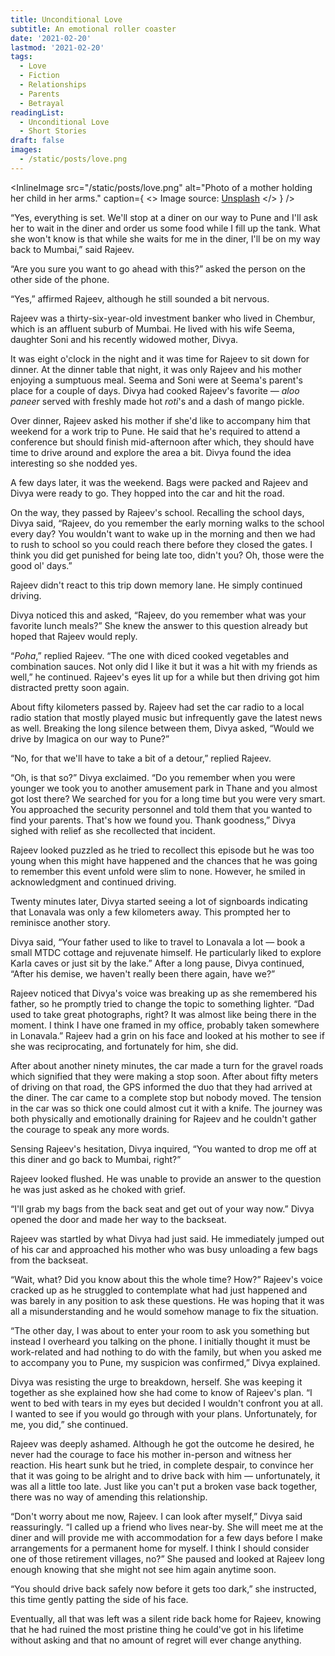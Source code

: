 ```yaml
---
title: Unconditional Love
subtitle: An emotional roller coaster
date: '2021-02-20'
lastmod: '2021-02-20'
tags:
  - Love
  - Fiction
  - Relationships
  - Parents
  - Betrayal
readingList:
  - Unconditional Love
  - Short Stories
draft: false
images:
  - /static/posts/love.png
---
```


<InlineImage
  src="/static/posts/love.png"
  alt="Photo of a mother holding her child in her arms."
  caption={
    <>
      Image source: <a href="https://unsplash.com/photos/DMcNqigMn1c">Unsplash</a>
    </>
  }
/>

“Yes, everything is set. We'll stop at a diner on our way to Pune and I'll ask her to wait in the diner and order us some food while I fill up the tank. What she won't know is that while she waits for me in the diner, I'll be on my way back to Mumbai,” said Rajeev.

“Are you sure you want to go ahead with this?” asked the person on the other side of the phone.

“Yes,” affirmed Rajeev, although he still sounded a bit nervous.

Rajeev was a thirty-six-year-old investment banker who lived in Chembur, which is an affluent suburb of Mumbai. He lived with his wife Seema, daughter Soni and his recently widowed mother, Divya.

It was eight o'clock in the night and it was time for Rajeev to sit down for dinner. At the dinner table that night, it was only Rajeev and his mother enjoying a sumptuous meal. Seema and Soni were at Seema's parent's place for a couple of days. Divya had cooked Rajeev's favorite — _aloo paneer_ served with freshly made hot _roti_'s and a dash of mango pickle.

Over dinner, Rajeev asked his mother if she'd like to accompany him that weekend for a work trip to Pune. He said that he's required to attend a conference but should finish mid-afternoon after which, they should have time to drive around and explore the area a bit. Divya found the idea interesting so she nodded yes.

A few days later, it was the weekend. Bags were packed and Rajeev and Divya were ready to go. They hopped into the car and hit the road.

On the way, they passed by Rajeev's school. Recalling the school days, Divya said, “Rajeev, do you remember the early morning walks to the school every day? You wouldn't want to wake up in the morning and then we had to rush to school so you could reach there before they closed the gates. I think you did get punished for being late too, didn't you? Oh, those were the good ol' days.”

Rajeev didn't react to this trip down memory lane. He simply continued driving.

Divya noticed this and asked, “Rajeev, do you remember what was your favorite lunch meals?” She knew the answer to this question already but hoped that Rajeev would reply.

“_Poha_,” replied Rajeev. “The one with diced cooked vegetables and combination sauces. Not only did I like it but it was a hit with my friends as well,” he continued. Rajeev's eyes lit up for a while but then driving got him distracted pretty soon again.

About fifty kilometers passed by. Rajeev had set the car radio to a local radio station that mostly played music but infrequently gave the latest news as well. Breaking the long silence between them, Divya asked, “Would we drive by Imagica on our way to Pune?”

“No, for that we'll have to take a bit of a detour,” replied Rajeev.

“Oh, is that so?” Divya exclaimed. “Do you remember when you were younger we took you to another amusement park in Thane and you almost got lost there? We searched for you for a long time but you were very smart. You approached the security personnel and told them that you wanted to find your parents. That's how we found you. Thank goodness,” Divya sighed with relief as she recollected that incident.

<GoogleAds adLayout="Responsive" />

Rajeev looked puzzled as he tried to recollect this episode but he was too young when this might have happened and the chances that he was going to remember this event unfold were slim to none. However, he smiled in acknowledgment and continued driving.

Twenty minutes later, Divya started seeing a lot of signboards indicating that Lonavala was only a few kilometers away. This prompted her to reminisce another story.

Divya said, “Your father used to like to travel to Lonavala a lot — book a small MTDC cottage and rejuvenate himself. He particularly liked to explore Karla caves or just sit by the lake.” After a long pause, Divya continued, “After his demise, we haven't really been there again, have we?”

Rajeev noticed that Divya's voice was breaking up as she remembered his father, so he promptly tried to change the topic to something lighter. “Dad used to take great photographs, right? It was almost like being there in the moment. I think I have one framed in my office, probably taken somewhere in Lonavala.” Rajeev had a grin on his face and looked at his mother to see if she was reciprocating, and fortunately for him, she did.

After about another ninety minutes, the car made a turn for the gravel roads which signified that they were making a stop soon. After about fifty meters of driving on that road, the GPS informed the duo that they had arrived at the diner. The car came to a complete stop but nobody moved. The tension in the car was so thick one could almost cut it with a knife. The journey was both physically and emotionally draining for Rajeev and he couldn't gather the courage to speak any more words.

Sensing Rajeev's hesitation, Divya inquired, “You wanted to drop me off at this diner and go back to Mumbai, right?”

Rajeev looked flushed. He was unable to provide an answer to the question he was just asked as he choked with grief.

“I'll grab my bags from the back seat and get out of your way now.” Divya opened the door and made her way to the backseat.

Rajeev was startled by what Divya had just said. He immediately jumped out of his car and approached his mother who was busy unloading a few bags from the backseat.

“Wait, what? Did you know about this the whole time? How?” Rajeev's voice cracked up as he struggled to contemplate what had just happened and was barely in any position to ask these questions. He was hoping that it was all a misunderstanding and he would somehow manage to fix the situation.

“The other day, I was about to enter your room to ask you something but instead I overheard you talking on the phone. I initially thought it must be work-related and had nothing to do with the family, but when you asked me to accompany you to Pune, my suspicion was confirmed,” Divya explained.

Divya was resisting the urge to breakdown, herself. She was keeping it together as she explained how she had come to know of Rajeev's plan. “I went to bed with tears in my eyes but decided I wouldn't confront you at all. I wanted to see if you would go through with your plans. Unfortunately, for me, you did,” she continued.

Rajeev was deeply ashamed. Although he got the outcome he desired, he never had the courage to face his mother in-person and witness her reaction. His heart sunk but he tried, in complete despair, to convince her that it was going to be alright and to drive back with him — unfortunately, it was all a little too late. Just like you can't put a broken vase back together, there was no way of amending this relationship.

“Don't worry about me now, Rajeev. I can look after myself,” Divya said reassuringly. “I called up a friend who lives near-by. She will meet me at the diner and will provide me with accommodation for a few days before I make arrangements for a permanent home for myself. I think I should consider one of those retirement villages, no?” She paused and looked at Rajeev long enough knowing that she might not see him again anytime soon.

“You should drive back safely now before it gets too dark,” she instructed, this time gently patting the side of his face.

Eventually, all that was left was a silent ride back home for Rajeev, knowing that he had ruined the most pristine thing he could've got in his lifetime without asking and that no amount of regret will ever change anything.
